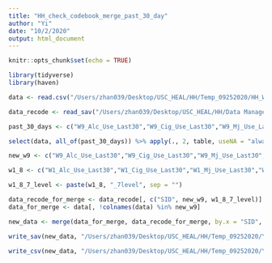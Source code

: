 ```yaml
---
title: "HH_check_codebook_merge_past_30_day"
author: "Yi"
date: "10/2/2020"
output: html_document
---
```


```r
knitr::opts_chunk$set(echo = TRUE)
```

```r
library(tidyverse)
library(haven)
```

```r
data <- read.csv("/Users/zhan039/Desktop/USC_HEAL/HH/Temp_09252020/HH_W9_Scored_ForCleaning.csv", na.strings = c("NA", " "), stringsAsFactors = FALSE)

data_recode <- read_sav("/Users/zhan039/Desktop/USC_HEAL/HH/Data Management/10082020_past30/YZ/HH_w1_9_10122020_YZ.sav")
```

```r
past_30_days <- c("W9_Alc_Use_Last30","W9_Cig_Use_Last30","W9_Mj_Use_Last30","W9_RxStim_Use_Last30","W9_RxPain_Use_Last30","W9_Other_Use_Last30","W9_Other_Use_Last30_Specify","W9_eCig_Use_Last30","W9_eMj_Use_Last30","W9_MjFood_Use_Last30","W9_eCig_noNic_Use_Last30","W9_Hookah_Use_Last30","W9_Cigar_Use_Last30","W9_Blunt_Use_Last30","W9_Dabbing_Use_Last30","W9_CigPuff_Use_Last30","W9_Juul_Use_Last30","W9_Other_Vape_Use_Last30","W9_Cigarillo_Use_Last30","W9_sMj_Use_Last30","W9_Inhale_Use_Last30","W9_Cocaine_Use_Last30","W9_Meth_Use_Last30","W9_Ecstacy_Use_Last30","W9_Sedative_Use_Last30","W9_Heroin_Use_Last30")

select(data, all_of(past_30_days)) %>% apply(., 2, table, useNA = "always")
```

```r

new_w9 <- c("W9_Alc_Use_Last30","W9_Cig_Use_Last30","W9_Mj_Use_Last30","W9_RxStim_Use_Last30","W9_RxPain_Use_Last30","W9_Other_Use_Last30","W9_eCig_Use_Last30","W9_eMj_Use_Last30","W9_MjFood_Use_Last30","W9_eCig_noNic_Use_Last30","W9_Hookah_Use_Last30","W9_Cigar_Use_Last30","W9_Blunt_Use_Last30","W9_Dabbing_Use_Last30","W9_CigPuff_Use_Last30","W9_Juul_Use_Last30","W9_Other_Vape_Use_Last30","W9_Cigarillo_Use_Last30","W9_sMj_Use_Last30","W9_Inhale_Use_Last30","W9_Cocaine_Use_Last30","W9_Meth_Use_Last30","W9_Ecstacy_Use_Last30","W9_Sedative_Use_Last30","W9_Heroin_Use_Last30")

w1_8 <- c("W1_Alc_Use_Last30","W1_Cig_Use_Last30","W1_Mj_Use_Last30","W1_Stim_Use_Last30","W1_RxStim_Use_Last30","W1_RxPain_Use_Last30","W1_Other_Use_Last30","W2_Alc_Use_Last30","W2_Cig_Use_Last30","W2_Mj_Use_Last30","W2_Stim_Use_Last30","W2_RxStim_Use_Last30","W2_RxPain_Use_Last30","W2_Other_Use_Last30","W3_Alc_Use_Last30","W3_Cig_Use_Last30","W3_Mj_Use_Last30","W3_Stim_Use_Last30","W3_RxStim_Use_Last30","W3_RxPain_Use_Last30","W3_Other_Use_Last30","W3_eCig_Use_Last30","W4_Alc_Use_Last30","W4_Cig_Use_Last30","W4_Mj_Use_Last30","W4_Stim_Use_Last30","W4_RxStim_Use_Last30","W4_RxPain_Use_Last30","W4_Other_Use_Last30","W4_eCig_Use_Last30","W4_eMj_Use_Last30","W4_MjFood_Use_Last30","W5_Alc_Use_Last30","W5_Cig_Use_Last30","W5_Mj_Use_Last30","W5_Stim_Use_Last30","W5_RxStim_Use_Last30","W5_RxPain_Use_Last30","W5_eCig_Use_Last30","W5_eMj_Use_Last30","W5_MjFood_Use_Last30","W5_eCig_noNic_Use_Last30","W5_Hookah_Use_Last30","W5_Cigars_Use_Last30","W5_Blunts_Use_Last30","W6_Alc_Use_Last30","W6_Cig_Use_Last30","W6_Mj_Use_Last30","W6_Stim_Use_Last30","W6_RxStim_Use_Last30","W6_RxPain_Use_Last30","W6_eCig_Use_Last30","W6_eMj_Use_Last30","W6_MjFood_Use_Last30","W6_eCig_noNic_Use_Last30","W6_Hookah_Use_Last30","W6_Cigars_Use_Last30","W6_Blunts_Use_Last30","W6_Dabbing_Use_Last30","W7_Alc_Use_Last30","W7_Cig_Use_Last30","W7_Mj_Use_Last30","W7_Stim_Use_Last30","W7_RxStim_Use_Last30","W7_RxPain_Use_Last30","W7_eCig_Use_Last30","W7_eMj_Use_Last30","W7_MjFood_Use_Last30","W7_eCig_noNic_Use_Last30","W7_Hookah_Use_Last30","W7_Cigars_Use_Last30","W7_Blunts_Use_Last30","W7_Dabbing_Use_Last30","W8_Alc_Use_Last30","W8_Cig_Use_Last30","W8_Mj_Use_Last30","W8_Stim_Use_Last30","W8_RxStim_Use_Last30","W8_RxPain_Use_Last30","W8_eCig_Use_Last30","W8_eMj_Use_Last30","W8_MjFood_Use_Last30","W8_eCig_noNic_Use_Last30","W8_Hookah_Use_Last30","W8_Cigars_Use_Last30","W8_Blunts_Use_Last30","W8_Dabbing_Use_Last30")

w1_8_7_level <- paste(w1_8, "_7level", sep = "")

data_recode_for_merge <- data_recode[, c("SID", new_w9, w1_8_7_level)]
data_for_merge <- data[, !colnames(data) %in% new_w9]

new_data <- merge(data_for_merge, data_recode_for_merge, by.x = "SID", by.y = "SID", all.x = T)
```

```r
write_sav(new_data, "/Users/zhan039/Desktop/USC_HEAL/HH/Temp_09252020/Yi/10152020/HH_W9_Scored_ForCleaning_merge.sav")

write_csv(new_data, "/Users/zhan039/Desktop/USC_HEAL/HH/Temp_09252020/Yi/10152020/HH_W9_Scored_ForCleaning_merge.csv", na = "")
```

